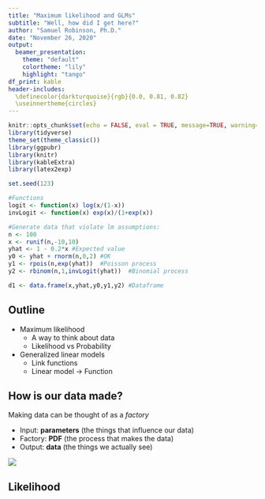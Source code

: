 ```yaml
---
title: "Maximum likelihood and GLMs"
subtitle: "Well, how did I get here?"
author: "Samuel Robinson, Ph.D."
date: "November 26, 2020"
output: 
  beamer_presentation:
    theme: "default"
    colortheme: "lily"
    highlight: "tango"
df_print: kable
header-includes: 
  \definecolor{darkturquoise}{rgb}{0.0, 0.81, 0.82}
  \useinnertheme{circles}
---
```


```r
knitr::opts_chunk$set(echo = FALSE, eval = TRUE, message=TRUE, warning=TRUE)
library(tidyverse)
theme_set(theme_classic())
library(ggpubr)
library(knitr)
library(kableExtra)
library(latex2exp)

set.seed(123)

#Functions
logit <- function(x) log(x/(1-x))
invLogit <- function(x) exp(x)/(1+exp(x))

#Generate data that violate lm assumptions:
n <- 100
x <- runif(n,-10,10)
yhat <- 1 - 0.2*x #Expected value
y0 <- yhat + rnorm(n,0,2) #OK
y1 <- rpois(n,exp(yhat))  #Poisson process
y2 <- rbinom(n,1,invLogit(yhat))  #Binomial process

d1 <- data.frame(x,yhat,y0,y1,y2) #Dataframe


```


## Outline 

- Maximum likelihood
  - A way to think about data
  - Likelihood vs Probability
- Generalized linear models 
  - Link functions
  - Linear model -> Function

## How is our data made?

Making data can be thought of as a _factory_

- Input: __parameters__ (the things that influence our data)
- Factory: __PDF__ (the process that makes the data)
- Output: __data__ (the things we actually see)

![](genProcess.png)

## Likelihood

